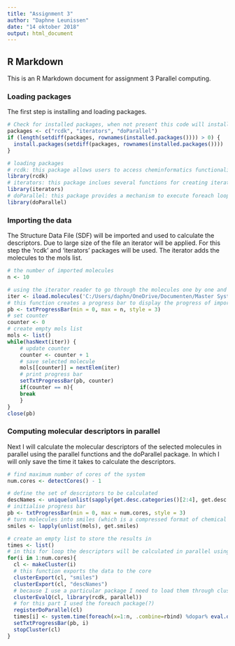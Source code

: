 ```yaml
---
title: "Assignment 3"
author: "Daphne Leunissen"
date: "14 oktober 2018"
output: html_document
---
```


## R Markdown

This is an R Markdown document for assignment 3 Parallel computing. 

### Loading packages
The first step is installing and loading packages.
```r
# Check for installed packages, when not present this code will install them.
packages <- c("rcdk", "iterators", "doParallel")
if (length(setdiff(packages, rownames(installed.packages()))) > 0) {
  install.packages(setdiff(packages, rownames(installed.packages())))  
}

# loading packages
# rcdk: this package allows users to access cheminformatics functionality of the CDK, a Java library
library(rcdk)
# iterators: this package inclues several functions for creating iterators 
library(iterators)
# doParallel: this package provides a mechanism to execute foreach loops in parallel
library(doParallel)

```
### Importing the data
The Structure Data File (SDF) will be imported and used to calculate the descriptors. Due to large size of the file an iterator will be applied. 
For this step the 'rcdk' and 'iterators' packages will be used. The iterator adds the molecules to the mols list.  
```r
# the number of imported molecules
n <- 10

# using the iterator reader to go through the molecules one by one and add them to mols list
iter <- iload.molecules('C:/Users/daphn/OneDrive/Documenten/Master Systems Biology/Scientific programming/assignment3/3108202650709897102.sdf/3108202650709897102.sdf', type='sdf')
# this function creates a progress bar to display the progress of importing the molecules 
pb <- txtProgressBar(min = 0, max = n, style = 3)
# set counter
counter <- 0
# create empty mols list
mols <- list()
while(hasNext(iter)) {
    # update counter  
    counter <- counter + 1
    # save selected molecule
    mols[[counter]] = nextElem(iter)
    # print progress bar
    setTxtProgressBar(pb, counter)
    if(counter == n){ 
    break
    }
}
close(pb)
```
### Computing molecular descriptors in parallel
Next I will calculate the molecular descriptors of the selected molecules in parallel using the parallel functions and the doParallel package. In which I will only save the time it takes to calculate the descriptors. 
```r
# find maximum number of cores of the system
num.cores <- detectCores() - 1

# define the set of descriptors to be calculated
descNames <- unique(unlist(sapply(get.desc.categories()[2:4], get.desc.names)))
# initialise progress bar
pb <- txtProgressBar(min = 0, max = num.cores, style = 3) 
# turn molecules into smiles (which is a compressed format of chemical structure)
smiles <- lapply(unlist(mols), get.smiles)

# create an empty list to store the results in
times <- list()
# in this for loop the descriptors will be calculated in parallel using different amount of cores
for(i in 1:num.cores){
  cl <- makeCluster(i)
  # this function exports the data to the core
  clusterExport(cl, "smiles")
  clusterExport(cl, "descNames")
  # because I use a particular package I need to load them through clusterEvalQ function. 
  clusterEvalQ(cl, library(rcdk, parallel))
  # for this part I used the foreach package(?) 
  registerDoParallel(cl)
  times[i] <- system.time(foreach(x=1:n, .combine=rbind) %dopar% eval.desc(parse.smiles(smiles[[x]]),descNames))
  setTxtProgressBar(pb, i)
  stopCluster(cl)
}
``` 
